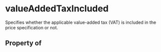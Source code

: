   

# valueAddedTaxIncluded

Specifies whether the applicable value-added tax (VAT) is included in the price specification or not.

## Property of



